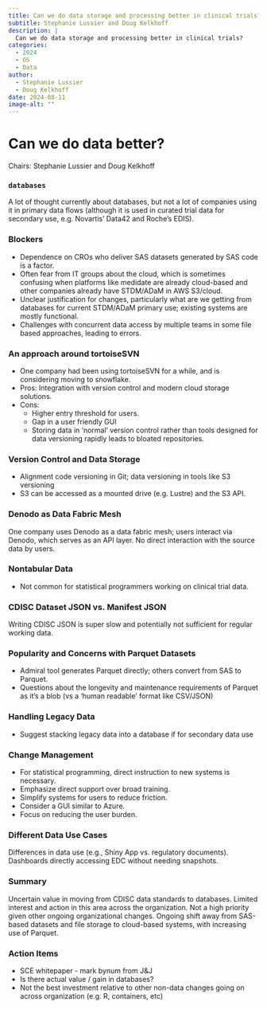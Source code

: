 ```yaml
---
title: Can we do data storage and processing better in clinical trials?
subtitle: Stephanie Lussier and Doug Kelkhoff
description: |
  Can we do data storage and processing better in clinical trials?
categories:
  - 2024
  - OS
  - Data
author: 
  - Stephanie Lussier
  - Doug Kelkhoff
date: 2024-08-11
image-alt: ""
---
```


# Can we do data better?

Chairs: Stephanie Lussier and Doug Kelkhoff

### `databases` 

A lot of thought currently about databases, but not a lot of companies using it in primary data flows (although it is used in curated trial data for secondary use, e.g. Novartis' Data42 and Roche's EDIS).

### Blockers

- Dependence on CROs who deliver SAS datasets generated by SAS code is a factor.
- Often fear from IT groups about the cloud, which is sometimes confusing when platforms like medidate are already cloud-based and other companies already have STDM/ADaM in AWS S3/cloud.
- Unclear justification for changes, particularly what are we getting from databases for current STDM/ADaM primary use; existing systems are mostly functional.
- Challenges with concurrent data access by multiple teams in some file based approaches, leading to errors.

### An approach around tortoiseSVN

- One company had been using tortoiseSVN for a while, and is considering moving to snowflake.
- Pros: Integration with version control and modern cloud storage solutions.
- Cons:
  - Higher entry threshold for users.
  - Gap in a user friendly GUI
  - Storing data in 'normal' version control rather than tools designed for data versioning rapidly leads to bloated repositories.

### Version Control and Data Storage

- Alignment code versioning in Git; data versioning in tools like S3 versioning
- S3 can be accessed as a mounted drive (e.g. Lustre)  and the S3 API.

### Denodo as Data Fabric Mesh

One company uses Denodo as a data fabric mesh; users interact via Denodo, 
which serves as an API layer. No direct interaction with the source data by users.

### Nontabular Data

- Not common for statistical programmers working on clinical trial data.

### CDISC Dataset JSON vs. Manifest JSON

Writing CDISC JSON is super slow and potentially not sufficient for regular working data.

### Popularity and Concerns with Parquet Datasets

- Admiral tool generates Parquet directly; others convert from SAS to Parquet.
- Questions about the longevity and maintenance requirements of Parquet as it's a blob (vs a 'human readable' format like CSV/JSON)

### Handling Legacy Data

- Suggest stacking legacy data into a database if for secondary data use

### Change Management

- For statistical programming, direct instruction to new systems is necessary.
- Emphasize direct support over broad training.
- Simplify systems for users to reduce friction.
- Consider a GUI similar to Azure.
- Focus on reducing the user burden.

### Different Data Use Cases

Differences in data use (e.g., Shiny App vs. regulatory documents).
Dashboards directly accessing EDC without needing snapshots.

### **Summary**

Uncertain value in moving from CDISC data standards to databases.
Limited interest and action in this area across the organization.
Not a high priority given other ongoing organizational changes.
Ongoing shift away from SAS-based datasets and file storage to cloud-based systems, with increasing use of Parquet.

### **Action Items**

- SCE whitepaper - mark bynum from J&J
- Is there actual value / gain in databases?
- Not the best investment relative to other non-data changes going on across organization (e.g. R, containers, etc)